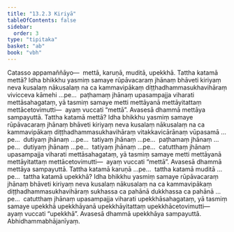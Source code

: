 ```yaml
---
title: "13.2.3 Kiriyā"
tableOfContents: false
sidebar:
  order: 3
type: "tipitaka"
basket: "ab"
book: "vbh"
---
```



<DynamicBreadcrumb />

<Division number="696" book="vbh" bookNo="30" page="295">

<Paragraph number="2021" book="vbh">
Catasso appamaññāyo—  mettā, karuṇā, muditā, upekkhā.
</Paragraph>

</Division>
<Division number="697" book="vbh" bookNo="30" page="295">

<Paragraph number="2022" book="vbh">
Tattha katamā mettā? Idha bhikkhu yasmiṃ samaye rūpāvacaraṃ jhānaṃ bhāveti kiriyaṃ neva kusalaṃ nākusalaṃ na ca kammavipākaṃ diṭṭhadhammasukhavihāraṃ vivicceva kāmehi …pe…  paṭhamaṃ jhānaṃ upasampajja viharati mettāsahagataṃ, yā tasmiṃ samaye metti mettāyanā mettāyitattaṃ mettācetovimutti—  ayaṃ vuccati “mettā”. Avasesā dhammā mettāya sampayuttā.
</Paragraph>

<Paragraph number="2023" book="vbh">
Tattha katamā mettā? Idha bhikkhu yasmiṃ samaye rūpāvacaraṃ jhānaṃ bhāveti kiriyaṃ neva kusalaṃ nākusalaṃ na ca kammavipākaṃ diṭṭhadhammasukhavihāraṃ vitakkavicārānaṃ vūpasamā …pe…  dutiyaṃ jhānaṃ …pe…  tatiyaṃ jhānaṃ …pe…  paṭhamaṃ jhānaṃ …pe…  dutiyaṃ jhānaṃ …pe…  tatiyaṃ jhānaṃ …pe…  catutthaṃ jhānaṃ upasampajja viharati mettāsahagataṃ, yā tasmiṃ samaye metti mettāyanā mettāyitattaṃ mettācetovimutti—  ayaṃ vuccati “mettā”. Avasesā dhammā mettāya sampayuttā.
</Paragraph>

</Division>
<Division number="698" book="vbh" bookNo="30" page="296">

<Paragraph number="2024" book="vbh">
Tattha katamā karuṇā …pe…  tattha katamā muditā …pe…  tattha katamā upekkhā? Idha bhikkhu yasmiṃ samaye rūpāvacaraṃ jhānaṃ bhāveti kiriyaṃ neva kusalaṃ nākusalaṃ na ca kammavipākaṃ diṭṭhadhammasukhavihāraṃ sukhassa ca pahānā dukkhassa ca pahānā …pe…  catutthaṃ jhānaṃ upasampajja viharati upekkhāsahagataṃ, yā tasmiṃ samaye upekkhā upekkhāyanā upekkhāyitattaṃ upekkhācetovimutti—  ayaṃ vuccati “upekkhā”. Avasesā dhammā upekkhāya sampayuttā.

</Paragraph>
</Division>

<Paragraph number="2025" type="center" book="vbh">
Abhidhammabhājanīyaṃ.
</Paragraph>